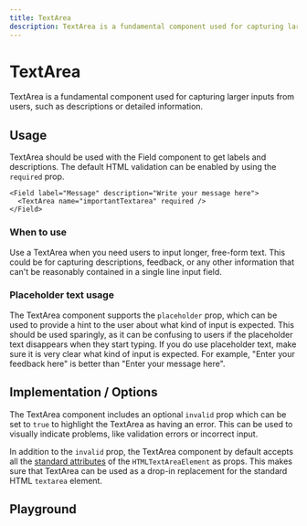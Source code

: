 ```yaml
---
title: TextArea
description: TextArea is a fundamental component used for capturing larger inputs from users, such as descriptions or detailed information.
---
```


# TextArea <Badge text='ready' color='green'></Badge> <StorybookLink path='/story/forms-textarea--basic' />

TextArea is a fundamental component used for capturing larger inputs from users, such as descriptions or detailed information.

## Usage

TextArea should be used with the Field component to get labels and descriptions. The default HTML validation can be enabled by using the `required` prop.

```tsx live
<Field label="Message" description="Write your message here">
  <TextArea name="importantTextarea" required />
</Field>
```

### When to use

Use a TextArea when you need users to input longer, free-form text. This could be for capturing descriptions, feedback, or any other information that can't be reasonably contained in a single line input field.

### Placeholder text usage

The TextArea component supports the `placeholder` prop, which can be used to provide a hint to the user about what kind of input is expected. This should be used sparingly, as it can be confusing to users if the placeholder text disappears when they start typing. If you do use placeholder text, make sure it is very clear what kind of input is expected. For example, "Enter your feedback here" is better than "Enter your message here".

## Implementation / Options

The TextArea component includes an optional `invalid` prop which can be set to `true` to highlight the TextArea as having an error. This can be used to visually indicate problems, like validation errors or incorrect input.

In addition to the `invalid` prop, the TextArea component by default accepts all the [standard attributes](https://developer.mozilla.org/en-US/docs/Web/HTML/Element/textarea#attributes) of the `HTMLTextAreaElement` as props. This makes sure that TextArea can be used as a drop-in replacement for the standard HTML `textarea` element.

## Playground

<ComponentEmbed path="/story/forms-textarea--basic" />
